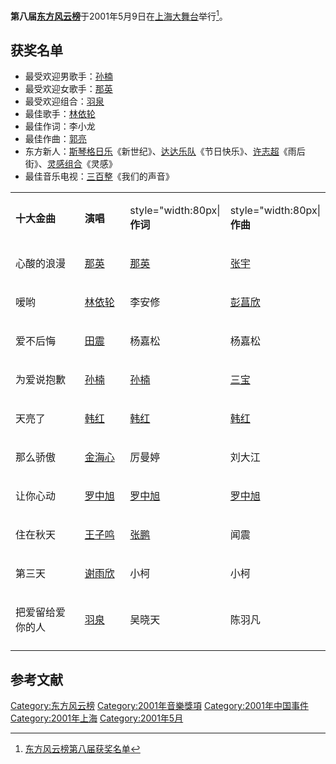 {{expand|time=2010-07-07T09:01:39+00:00}}
{{primarysources|time=2010-07-07T09:01:39+00:00}}
'''第八届[[东方风云榜|东方风云榜]]'''于2001年5月9日在[[上海体育馆|上海大舞台]]举行<ref>[http://ent.sina.com.cn/2004-02-17/1150305079.html 东方风云榜第八届获奖名单]</ref>。

==获奖名单==
*最受欢迎男歌手：[[孙楠|孙楠]]
*最受欢迎女歌手：[[那英|那英]]
*最受欢迎组合：[[羽泉|羽泉]]
*最佳歌手：[[林依轮|林依轮]]
*最佳作词：李小龙
*最佳作曲：[[郭亮|郭亮]]
*东方新人：[[斯琴格日乐|斯琴格日乐]]《新世纪》、[[达达乐队|达达乐队]]《节日快乐》、[[许志超|许志超]]《雨后街》、[[灵感组合|灵感组合]]《灵感》
*最佳音乐电视：[[三百整|三百整]]《我们的声音》
{|class="wikitable"
|- style="background:white; color:black" align=center
|style="width:140px"|'''十大金曲'''||style="width:80px"|'''演唱'''||style="width:80px|'''作词'''||style="width:80px|'''作曲'''
|-
|心酸的浪漫||[[那英|那英]]||[[那英|那英]]||[[张宇|张宇]]
|-
|嗳哟||[[林依轮|林依轮]]||李安修||[[彭菖欣|彭菖欣]]
|-
|爱不后悔||[[田震|田震]]||杨嘉松||杨嘉松
|-
|为爱说抱歉||[[孙楠|孙楠]]||[[孙楠|孙楠]]||[[三宝|三宝]]
|-
|天亮了||[[韩红|韩红]]||[[韩红|韩红]]||[[韩红|韩红]]
|-
|那么骄傲||[[金海心|金海心]]||厉曼婷||刘大江
|-
|让你心动||[[罗中旭|罗中旭]]||[[罗中旭|罗中旭]]||[[罗中旭|罗中旭]]
|-
|住在秋天||[[王子鸣|王子鸣]]||[[张鹏|张鹏]]||闻震
|-
|第三天||[[谢雨欣|谢雨欣]]||小柯||小柯
|-
|把爱留给爱你的人||[[羽泉|羽泉]]||吴晓天||陈羽凡
|-
|}

==参考文献==
<div class="references-small">
<references />
</div>
{{东方风云榜}}
[[Category:东方风云榜|Category:东方风云榜]]
[[Category:2001年音樂獎項|Category:2001年音樂獎項]]
[[Category:2001年中国事件|Category:2001年中国事件]]
[[Category:2001年上海|Category:2001年上海]]
[[Category:2001年5月|Category:2001年5月]]